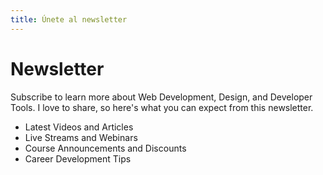 ```yaml
---
title: Únete al newsletter
---
```


<Converkit id="da21cefb3f" />

# Newsletter

Subscribe to learn more about Web Development, Design, and Developer Tools. I love to share, so here's what you can expect from this newsletter.

- Latest Videos and Articles
- Live Streams and Webinars
- Course Announcements and Discounts
- Career Development Tips

<EmailSignup />

